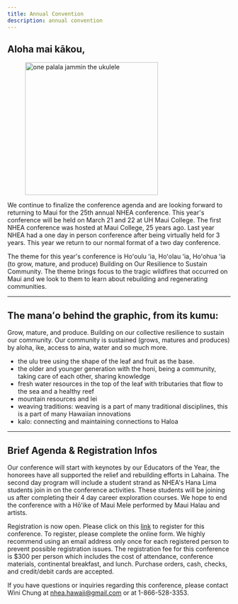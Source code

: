 ```yaml
---
title: Annual Convention
description: annual convention
---
```



<h2 class="text-primary sm:mt-0">Aloha mai kākou,</h2>

<figure class="flex justify-center overflow-hidden sm:float-right float-none text-center sm:max-w-[50%] mx-0 my-0 sm:ml-6">
  <img
    src="https://placehold.co/300"
    alt="one palala jammin the ukulele"
    width="300px"
  />
</figure>

We continue to finalize the conference agenda and are looking forward to returning to Maui for the 25th annual NHEA conference. This year's conference will be held on March 21 and 22 at UH Maui College. The first NHEA conference was hosted at Maui College, 25 years ago. Last year NHEA had a one day in person conference after being virtually held for 3 years. This year we return to our normal format of a two day conference.

The theme for this year's conference is Hoʻoulu ʻia, Hoʻolau ʻia, Hoʻohua ʻia (to grow, mature, and produce) Building on Our Resilience to Sustain Community. The theme brings focus to the tragic wildfires that occurred on Maui and we look to them to learn about rebuilding and regenerating communities.

---

## The manaʻo behind the graphic, from its kumu:

Grow, mature, and produce. Building on our collective resilience to sustain our community. Our community is sustained (grows, matures and produces) by aloha, ike, access to aina, water and so much more.

- the ulu tree using the shape of the leaf and fruit as the base.
- the older and younger generation with the honi, being a community, taking care of each other, sharing knowledge
- fresh water resources in the top of the leaf with tributaries that flow to the sea and a healthy reef
- mountain resources and lei
- weaving traditions: weaving is a part of many traditional disciplines, this is a part of many Hawaiian innovations
- kalo: connecting and maintaining connections to Haloa

<hr />

## Brief Agenda & Registration Infos

Our conference will start with keynotes by our Educators of the Year, the honorees have all supported the relief and rebuilding efforts in Lahaina. The second day program will include a student strand as NHEA's Hana Lima students join in on the conference activities. These students will be joining us after completing their 4 day career exploration courses. We hope to end the conference with a Hōʻike of Maui Mele performed by Maui Halau and artists.

Registration is now open. Please click on this [link](#) to register for this conference. To register, please complete the online form. We highly recommend using an email address only once for each registered person to prevent possible registration issues. The registration fee for this conference is $300 per person which includes the cost of attendance, conference materials, continental breakfast, and lunch. Purchase orders, cash, checks, and credit/debit cards are accepted.

If you have questions or inquiries regarding this conference, please contact Wini Chung at [nhea.hawaii@gmail.com](nhea.hawaii@gmail.com) or at 1-866-528-3353.
